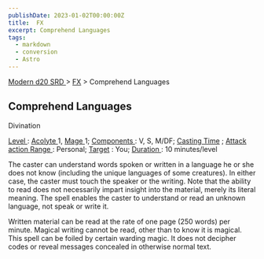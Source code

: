 ```yaml
---
publishDate: 2023-01-02T00:00:00Z
title:  FX
excerpt: Comprehend Languages
tags:
  - markdown
  - conversion
  - Astro
---
```


[ Modern d20 SRD ](/#modernD20) > [ FX](modern-d20-srd-fx-index) > Comprehend Languages

##  Comprehend Languages

Divination

[ Level ](modern-d20-srd-fx-level) : [ Acolyte ](modern-d20-srd-classes-advanced-acolyte) 1, [ Mage ](modern-d20-srd-classes-advanced-mage) 1; [Components ](modern-d20-srd-fx-components) : V, S, M/DF; [ Casting Time](modern-d20-srd-fx-casting-time) ; [ Attack action ](modern-d20-srd-combat-attack-actions) [ Range ](modern-d20-srd-fx-range) : Personal; [ Target](modern-d20-srd-fx-target) : You; [ Duration ](modern-d20-srd-fx-duration) :
10 minutes/level

The caster can understand words spoken or written in a language he or she does
not know (including the unique languages of some creatures). In either case,
the caster must touch the speaker or the writing. Note that the ability to
read does not necessarily impart insight into the material, merely its literal
meaning. The spell enables the caster to understand or read an unknown
language, not speak or write it.

Written material can be read at the rate of one page (250 words) per minute.
Magical writing cannot be read, other than to know it is magical. This spell
can be foiled by certain warding magic. It does not decipher codes or reveal
messages concealed in otherwise normal text.

